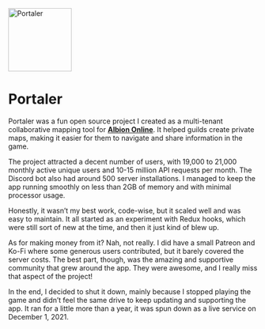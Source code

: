 <Image src="/img/PortalerLogo.webp" alt="Portaler" width="128" height="128" />

# Portaler

Portaler was a fun open source project I created as a multi-tenant collaborative mapping tool for **[Albion Online](https://albiononline.com)**. It helped guilds create private maps, making it easier for them to navigate and share information in the game.

The project attracted a decent number of users, with 19,000 to 21,000 monthly active unique users and 10-15 million API requests per month. The <Icon name="discord" /> Discord bot also had around 500 server installations. I managed to keep the app running smoothly on less than 2GB of memory and with minimal processor usage.

Honestly, it wasn’t my best work, code-wise, but it scaled well and was easy to maintain. It all started as an experiment with <Icon name="redux" /> Redux hooks, which were still sort of new at the time, and then it just kind of blew up.

As for making money from it? Nah, not really. I did have a small <Icon name="patreon" /> Patreon and <Icon name="ko-fi" /> Ko-Fi where some generous users contributed, but it barely covered the server costs. The best part, though, was the amazing and supportive community that grew around the app. They were awesome, and I really miss that aspect of the project!

In the end, I decided to shut it down, mainly because I stopped playing the game and didn’t feel the same drive to keep updating and supporting the app. It ran for a little more than a year, it was spun down as a live service on December 1, 2021.
